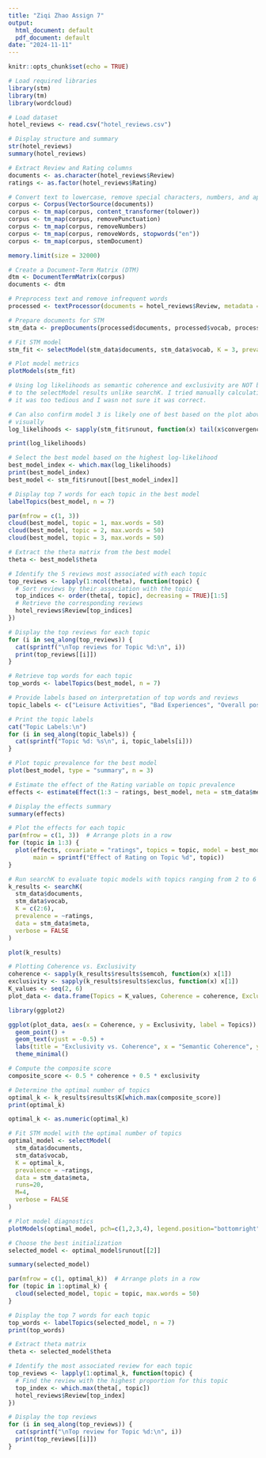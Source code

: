 ```yaml
---
title: "Ziqi Zhao Assign 7"
output:
  html_document: default
  pdf_document: default
date: "2024-11-11"
---
```


```r
knitr::opts_chunk$set(echo = TRUE)
```


```r
# Load required libraries
library(stm)
library(tm)
library(wordcloud)
```

```r
# Load dataset
hotel_reviews <- read.csv("hotel_reviews.csv")

# Display structure and summary 
str(hotel_reviews)
summary(hotel_reviews)

# Extract Review and Rating columns
documents <- as.character(hotel_reviews$Review)
ratings <- as.factor(hotel_reviews$Rating)
```

```r
# Convert text to lowercase, remove special characters, numbers, and apply stemming
corpus <- Corpus(VectorSource(documents))
corpus <- tm_map(corpus, content_transformer(tolower))
corpus <- tm_map(corpus, removePunctuation)
corpus <- tm_map(corpus, removeNumbers)
corpus <- tm_map(corpus, removeWords, stopwords("en"))
corpus <- tm_map(corpus, stemDocument)

memory.limit(size = 32000)

# Create a Document-Term Matrix (DTM)
dtm <- DocumentTermMatrix(corpus)
documents <- dtm
```

```r
# Preprocess text and remove infrequent words
processed <- textProcessor(documents = hotel_reviews$Review, metadata = data.frame(ratings))

# Prepare documents for STM
stm_data <- prepDocuments(processed$documents, processed$vocab, processed$meta)

# Fit STM model
stm_fit <- selectModel(stm_data$documents, stm_data$vocab, K = 3, prevalence = ~ratings, runs=20, M=4, verbose = FALSE)

# Plot model metrics
plotModels(stm_fit)
```

```r
# Using log likelihoods as semantic coherence and exclusivity are NOT built in
# to the selectModel results unlike searchK. I tried manually calculating but
# it was too tedious and I wasn not sure it was correct.

# Can also confirm model 3 is likely one of best based on the plot above
# visually
log_likelihoods <- sapply(stm_fit$runout, function(x) tail(x$convergence$bound, 1))

print(log_likelihoods)

# Select the best model based on the highest log-likelihood
best_model_index <- which.max(log_likelihoods)
print(best_model_index)
best_model <- stm_fit$runout[[best_model_index]]

# Display top 7 words for each topic in the best model
labelTopics(best_model, n = 7)
```

```r
par(mfrow = c(1, 3))
cloud(best_model, topic = 1, max.words = 50)
cloud(best_model, topic = 2, max.words = 50)
cloud(best_model, topic = 3, max.words = 50)
```
```r
# Extract the theta matrix from the best model
theta <- best_model$theta

# Identify the 5 reviews most associated with each topic
top_reviews <- lapply(1:ncol(theta), function(topic) {
  # Sort reviews by their association with the topic
  top_indices <- order(theta[, topic], decreasing = TRUE)[1:5]
  # Retrieve the corresponding reviews
  hotel_reviews$Review[top_indices]
})

# Display the top reviews for each topic
for (i in seq_along(top_reviews)) {
  cat(sprintf("\nTop reviews for Topic %d:\n", i))
  print(top_reviews[[i]])
}

```

```r
# Retrieve top words for each topic
top_words <- labelTopics(best_model, n = 7)

# Provide labels based on interpretation of top words and reviews
topic_labels <- c("Leisure Activities", "Bad Experiences", "Overall positive room, service, and locations reviews")  

# Print the topic labels
cat("Topic Labels:\n")
for (i in seq_along(topic_labels)) {
  cat(sprintf("Topic %d: %s\n", i, topic_labels[i]))
}

```

```r
# Plot topic prevalence for the best model
plot(best_model, type = "summary", n = 3)

```

```r
# Estimate the effect of the Rating variable on topic prevalence
effects <- estimateEffect(1:3 ~ ratings, best_model, meta = stm_data$meta)

# Display the effects summary
summary(effects)

```

```r
# Plot the effects for each topic
par(mfrow = c(1, 3))  # Arrange plots in a row
for (topic in 1:3) {
  plot(effects, covariate = "ratings", topics = topic, model = best_model,
       main = sprintf("Effect of Rating on Topic %d", topic))
}
```

```r
# Run searchK to evaluate topic models with topics ranging from 2 to 6
k_results <- searchK(
  stm_data$documents, 
  stm_data$vocab, 
  K = c(2:6), 
  prevalence = ~ratings, 
  data = stm_data$meta,
  verbose = FALSE
)
```

```r
plot(k_results)

# Plotting Coherence vs. Exclusivity
coherence <- sapply(k_results$results$semcoh, function(x) x[1])
exclusivity <- sapply(k_results$results$exclus, function(x) x[1])
K_values <- seq(2, 6)
plot_data <- data.frame(Topics = K_values, Coherence = coherence, Exclusivity = exclusivity)

library(ggplot2)

ggplot(plot_data, aes(x = Coherence, y = Exclusivity, label = Topics)) +
  geom_point() +
  geom_text(vjust = -0.5) +
  labs(title = "Exclusivity vs. Coherence", x = "Semantic Coherence", y = "Exclusivity") +
  theme_minimal()
```

```r

# Compute the composite score
composite_score <- 0.5 * coherence + 0.5 * exclusivity

# Determine the optimal number of topics
optimal_k <- k_results$results$K[which.max(composite_score)]
print(optimal_k)
```

```r
optimal_k <- as.numeric(optimal_k)

# Fit STM model with the optimal number of topics
optimal_model <- selectModel(
  stm_data$documents, 
  stm_data$vocab, 
  K = optimal_k, 
  prevalence = ~ratings, 
  data = stm_data$meta,
  runs=20,
  M=4,
  verbose = FALSE
)
```

```r

# Plot model diagnostics 
plotModels(optimal_model, pch=c(1,2,3,4), legend.position="bottomright")

# Choose the best initialization
selected_model <- optimal_model$runout[[2]]

summary(selected_model)

par(mfrow = c(1, optimal_k))  # Arrange plots in a row
for (topic in 1:optimal_k) {
  cloud(selected_model, topic = topic, max.words = 50)
}
```

```r

# Display the top 7 words for each topic
top_words <- labelTopics(selected_model, n = 7)
print(top_words)

# Extract theta matrix
theta <- selected_model$theta

# Identify the most associated review for each topic
top_reviews <- lapply(1:optimal_k, function(topic) {
  # Find the review with the highest proportion for this topic
  top_index <- which.max(theta[, topic])
  hotel_reviews$Review[top_index]
})

# Display the top reviews
for (i in seq_along(top_reviews)) {
  cat(sprintf("\nTop review for Topic %d:\n", i))
  print(top_reviews[[i]])
}
```